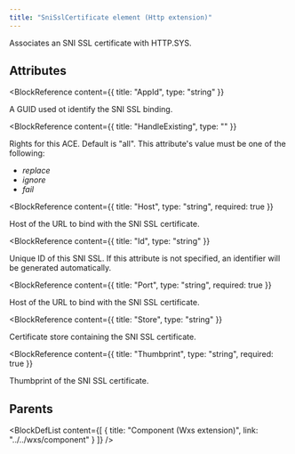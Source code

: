 ```yaml
---
title: "SniSslCertificate element (Http extension)"
---
```



Associates an SNI SSL certificate with HTTP.SYS.


## Attributes

<BlockWrapper>

  <BlockReference
    content={{
      title: "AppId",
      type: "string"
    }}
  >
  A GUID used ot identify the SNI SSL binding.
  </BlockReference>

  <BlockReference
    content={{
      title: "HandleExisting",
      type: ""
    }}
  >
  Rights for this ACE. Default is "all". This attribute's value must be one of the following:
  - *replace*
  - *ignore*
  - *fail*
  </BlockReference>

  <BlockReference
    content={{
      title: "Host",
      type: "string",
      required: true
    }}
  >
  Host of the URL to bind with the SNI SSL certificate.
  </BlockReference>

  <BlockReference
    content={{
      title: "Id",
      type: "string"
    }}
  >
  Unique ID of this SNI SSL.
   If this attribute is not specified, an identifier will be generated automatically.
  </BlockReference>

  <BlockReference
    content={{
      title: "Port",
      type: "string",
      required: true
    }}
  >
  Host of the URL to bind with the SNI SSL certificate.
  </BlockReference>

  <BlockReference
    content={{
      title: "Store",
      type: "string"
    }}
  >
  Certificate store containing the SNI SSL certificate.
  </BlockReference>

  <BlockReference
    content={{
      title: "Thumbprint",
      type: "string",
      required: true
    }}
  >
  Thumbprint of the SNI SSL certificate.
  </BlockReference>

</BlockWrapper>


## Parents

<BlockDefList content={[
    {
      title: "Component (Wxs extension)",
      link: "../../wxs/component"
    }
  ]}
/>